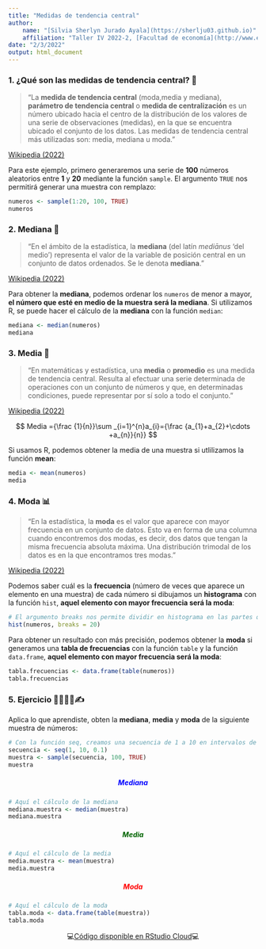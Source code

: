 ```yaml
---
title: "Medidas de tendencia central"
author:
    name: "[Silvia Sherlyn Jurado Ayala](https://sherlju03.github.io)"
    affiliation: "Taller IV 2022-2, [Facultad de economía](http://www.economia.unam.mx/)"
date: "2/3/2022"
output: html_document
---
```


### 1. ¿Qué son las medidas de tendencia central? 🤔 {style="text-align: justify;"}

> "La **medida de tendencia central** (moda,media y mediana), **parámetro de tendencia central** o **medida de centralización** es un número ubicado hacia el centro de la distribución de los valores de una serie de observaciones (medidas), en la que se encuentra ubicado el conjunto de los datos. Las medidas de tendencia central más utilizadas son: media, mediana u moda."

[Wikipedia (2022)](https://es.wikipedia.org/wiki/Medidas_de_tendencia_central "Wikipedia (2022)")

Para este ejemplo, primero generaremos una serie de **100** números aleatorios entre **1** y **20** mediante la función `sample`. El argumento `TRUE` nos permitirá generar una muestra con remplazo:

```r
numeros <- sample(1:20, 100, TRUE)
numeros
```

### 2. Mediana 📍 {style="text-align: justify;"}

> "En el ámbito de la estadística, la **mediana** (del latín *mediānus* 'del medio'​) representa el valor de la variable de posición central en un conjunto de datos ordenados. Se le denota **mediana**."

[Wikipedia (2022)](https://es.wikipedia.org/wiki/Mediana_(estad%C3%ADstica) "Wikipedia (2022)")

Para obtener la **mediana**, podemos ordenar los `numeros` de menor a mayor, **el número que esté en medio de la muestra será la mediana**. Si utilizamos R, se puede hacer el cálculo de la **mediana** con la función `median`:

```r
mediana <- median(numeros)
mediana
```

### 3. Media 🧮 {style="text-align: justify;"}

> "En matemáticas y estadística, una **media** o **promedio** es una medida de tendencia central. Resulta al efectuar una serie determinada de operaciones con un conjunto de números y que, en determinadas condiciones, puede representar por sí solo a todo el conjunto."

[Wikipedia (2022)](https://es.wikipedia.org/wiki/Media_(matem%C3%A1ticas)#:~:text=En%20matem%C3%A1ticas%20y%20estad%C3%ADstica%2C%20una%20media%20o%20promedio,representar%20por%20s%C3%AD%20solo%20a%20todo%20el%20conjunto. "Wikipedia (2022)")

<center>

$$ Media ={\frac {1}{n}}\sum _{i=1}^{n}a_{i}={\frac {a_{1}+a_{2}+\cdots +a_{n}}{n}} $$

</center>

Si usamos R, podemos obtener la media de una muestra si utlilizamos la función **mean**:

```r
media <- mean(numeros)
media
```

### 4. Moda 📊 {style="text-align: justify;"}

> "En la estadística, la **moda** es el valor que aparece con mayor frecuencia en un conjunto de datos. Esto va en forma de una columna cuando encontremos dos modas, es decir, dos datos que tengan la misma frecuencia absoluta máxima. Una distribución trimodal de los datos es en la que encontramos tres modas."

[Wikipedia (2022)](https://es.wikipedia.org/wiki/Moda_(estad%C3%ADstica) "Wikipedia (2022)")

Podemos saber cuál es la **frecuencia** (número de veces que aparece un elemento en una muestra) de cada número si dibujamos un **histograma** con la función `hist`, **aquel elemento con mayor frecuencia será la moda**:

```r
# El argumento breaks nos permite dividir en histograma en las partes que queramos
hist(numeros, breaks = 20)
```

Para obtener un resultado con más precisión, podemos obtener la **moda** si generamos una **tabla de frecuencias** con la función `table` y la función `data.frame`, **aquel elemento con mayor frecuencia será la moda**:

```r
tabla.frecuencias <- data.frame(table(numeros))
tabla.frecuencias
```

### 5. Ejercicio 👩‍💻👨‍💻✍ {style="text-align: justify;"}

Aplica lo que aprendiste, obten la **mediana**, **media** y **moda** de la siguiente muestra de números:

```r
# Con la función seq, creamos una secuencia de 1 a 10 en intervalos de 0.1 en 0.1
secuencia <- seq(1, 10, 0.1)
muestra <- sample(secuencia, 100, TRUE)
muestra
```

##### Mediana {style="text-align: center; color: blue;"}

```r
# Aquí el cálculo de la mediana 
mediana.muestra <- median(muestra)
mediana.muestra
```

##### Media {style="text-align: center; color: darkgreen;"}

```r
# Aquí el cálculo de la media
media.muestra <- mean(muestra)
media.muestra
```

##### Moda {style="text-align: center; color: red;"}

```r
# Aquí el cálculo de la moda
tabla.moda <- data.frame(table(muestra))
tabla.moda
```

<center>

💻[Código disponible en RStudio Cloud](https://rstudio.cloud/project/3671022 "👩‍💻 Disponible en RStudio Cloud 👨‍💻")💻

</center>
